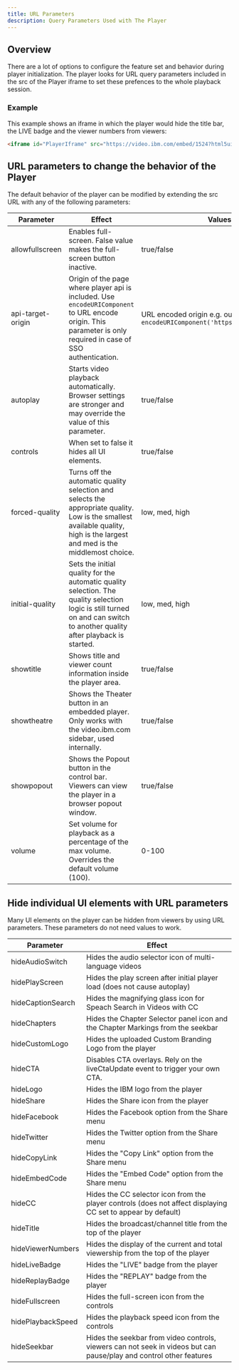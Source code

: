 ```yaml
---
title: URL Parameters
description: Query Parameters Used with The Player
---
```


## Overview

There are a lot of options to configure the feature set and behavior during player initialization. The player looks for URL query parameters included in the src of the Player iframe to set these prefences to the whole playback session.

### Example

This example shows an iframe in which the player would hide the title bar, the LIVE badge and the viewer numbers from viewers:

```html
<iframe id="PlayerIframe" src="https://video.ibm.com/embed/1524?html5ui?hideTitle&hideLiveBadge&hideViewerNumbers" width="640" height="480" allowfullscreen webkitallowfullscreen referrerpolicy="no-referrer-when-downgrade"></iframe>
```

## URL parameters to change the behavior of the Player

The default behavior of the player can be modified by extending the src URL with any of the following parameters:

| Parameter       | Effect                                                                                                                                                                      | Values         | Default |
|-----------------|-----------------------------------------------------------------------------------------------------------------------------------------------------------------------------|----------------|---------|
| allowfullscreen | Enables full-screen. False value makes the full-screen button inactive.                                                                                                     | true/false     | true    |
| api-target-origin | Origin of the page where player api is included. Use `encodeURIComponent` to URL encode origin. This parameter is only required in case of SSO authentication.                                                                              | URL encoded origin e.g. output of `encodeURIComponent('https://video.ibm.com')`        | N/A     |
| autoplay        | Starts video playback automatically. Browser settings are stronger and may override the value of this parameter.                                                            | true/false     | false   |
| controls        | When set to false it hides all UI elements.                                                                                                                                 | true/false     | true    |
| forced-quality  | Turns off the automatic quality selection and selects the appropriate quality. Low is the smallest available quality, high is the largest and med is the middlemost choice. | low, med, high | N/A     |
| initial-quality | Sets the initial quality for the automatic quality selection. The quality selection logic is still turned on and can switch to another quality after playback is started.   | low, med, high | N/A     |
| showtitle       | Shows title and viewer count information inside the player area.                                                                                                            | true/false     | true    |
| showtheatre     | Shows the Theater button in an embedded player. Only works with the video.ibm.com sidebar, used internally.                                                                 | true/false     | false   |
| showpopout      | Shows the Popout button in the control bar. Viewers can view the player in a browser popout window.                                                                         | true/false     | false   |
| volume          | Set volume for playback as a percentage of the max volume. Overrides the default volume (100).                                                                              | 0-100          | 100     |

## Hide individual UI elements with URL parameters

Many UI elements on the player can be hidden from viewers by using URL parameters. These parameters do not need values to work.

| Parameter         | Effect                                                                                                              |
|-------------------|---------------------------------------------------------------------------------------------------------------------|
| hideAudioSwitch   | Hides the audio selector icon of multi-language videos                                                              |
| hidePlayScreen    | Hides the play screen after initial player load (does not cause autoplay)                                           |
| hideCaptionSearch | Hides the magnifying glass icon for Speach Search in Videos with CC                                                 |
| hideChapters      | Hides the Chapter Selector panel icon and the Chapter Markings from the seekbar                                     |
| hideCustomLogo    | Hides the uploaded Custom Branding Logo from the player                                                             |
| hideCTA           | Disables CTA overlays. Rely on the liveCtaUpdate event to trigger your own CTA.                                     |
| hideLogo          | Hides the IBM logo from the player                                                                                  |
| hideShare         | Hides the Share icon from the player                                                                                |
| hideFacebook      | Hides the Facebook option from the Share menu                                                                       |
| hideTwitter       | Hides the Twitter option from the Share menu                                                                        |
| hideCopyLink      | Hides the "Copy Link" option from the Share menu                                                                    |
| hideEmbedCode     | Hides the "Embed Code" option from the Share menu                                                                   |
| hideCC            | Hides the CC selector icon from the player controls (does not affect displaying CC set to appear by default)        |
| hideTitle         | Hides the broadcast/channel title from the top of the player                                                        |
| hideViewerNumbers | Hides the display of the current and total viewership from the top of the player                                    |
| hideLiveBadge     | Hides the "LIVE" badge from the player                                                                              |
| hideReplayBadge   | Hides the "REPLAY" badge from the player                                                                            |
| hideFullscreen    | Hides the full-screen icon from the controls                                                                        |
| hidePlaybackSpeed | Hides the playback speed icon from the controls                                                                     |
| hideSeekbar       | Hides the seekbar from video controls, viewers can not seek in videos but can pause/play and control other features |
